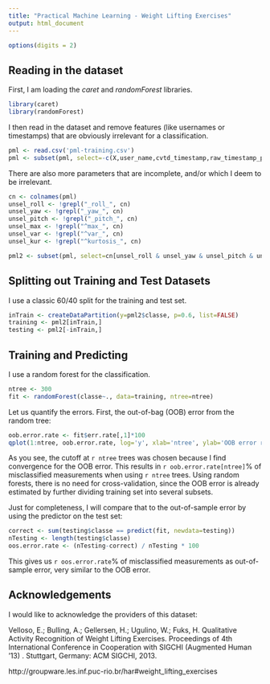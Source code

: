 ```yaml
---
title: "Practical Machine Learning - Weight Lifting Exercises"
output: html_document
---
```


```r
options(digits = 2)
```


Reading in the dataset
----------------------

First, I am loading the *caret* and *randomForest* libraries.

```r
library(caret)
library(randomForest)
```

I then read in the dataset and remove features (like usernames or timestamps) that are obviously irrelevant for a classification.

```r
pml <- read.csv('pml-training.csv')
pml <- subset(pml, select=-c(X,user_name,cvtd_timestamp,raw_timestamp_part_1,raw_timestamp_part_2,new_window,num_window))
```

There are also more parameters that are incomplete, and/or which I deem to be irrelevant.

```r
cn <- colnames(pml)
unsel_roll <- !grepl("_roll_", cn)
unsel_yaw <- !grepl("_yaw_", cn)
unsel_pitch <- !grepl("_pitch_", cn)
unsel_max <- !grepl("^max_", cn)
unsel_var <- !grepl("^var_", cn)
unsel_kur <- !grepl("^kurtosis_", cn)

pml2 <- subset(pml, select=cn[unsel_roll & unsel_yaw & unsel_pitch & unsel_max & unsel_var & unsel_kur])
```


Splitting out Training and Test Datasets
----------------------------------------

I use a classic 60/40 split for the training and test set.

```r
inTrain <- createDataPartition(y=pml2$classe, p=0.6, list=FALSE)
training <- pml2[inTrain,]
testing <- pml2[-inTrain,]
```


Training and Predicting
-----------------------

I use a random forest for the classification.

```r
ntree <- 300
fit <- randomForest(classe~., data=training, ntree=ntree)
```

Let us quantify the errors. First, the out-of-bag (OOB) error from the random tree:

```r
oob.error.rate <- fit$err.rate[,1]*100
qplot(1:ntree, oob.error.rate, log='y', xlab='ntree', ylab='OOB error rate (%)')
```

As you see, the cutoff at `r ntree` trees was chosen because I find convergence for the OOB error. This results in `r oob.error.rate[ntree]`% of misclassified measurements when using `r ntree` trees. Using random forests, there is no need for cross-validation, since the OOB error is already estimated by further dividing training set into several subsets.

Just for completeness, I will compare that to the out-of-sample error by using the predictor on the test set:

```r
correct <- sum(testing$classe == predict(fit, newdata=testing))
nTesting <- length(testing$classe)
oos.error.rate <- (nTesting-correct) / nTesting * 100
```

This gives us `r oos.error.rate`% of misclassified measurements as out-of-sample error, very similar to the OOB error.

Acknowledgements
----------------
I would like to acknowledge the providers of this dataset:

Velloso, E.; Bulling, A.; Gellersen, H.; Ugulino, W.; Fuks, H. Qualitative Activity Recognition of Weight Lifting Exercises. Proceedings of 4th International Conference in Cooperation with SIGCHI (Augmented Human '13) . Stuttgart, Germany: ACM SIGCHI, 2013.

http://groupware.les.inf.puc-rio.br/har#weight_lifting_exercises
